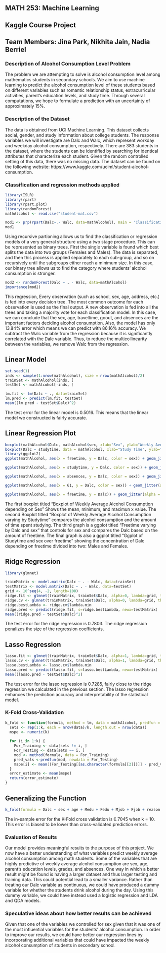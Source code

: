 ## MATH 253: Machine Learning
## Kaggle Course Project
## Team Members: Jina Park, Nikhita Jain, Nadia Berriel


### Description of Alcohol Consumption Level Problem 
The problem we are attempting to solve is alcohol consumption level among mathematics students in secondary schools. We aim to use machine learning to predict the alcohol consumption level of these students based on different variables such as romantic relationship status, extracurricular activities, parent’s education levels, and study time. Through several computations, we hope to formulate a prediction with an uncertainty of approximately 15%. 

### Description of the Dataset 
The data is obtained from UCI Machine Learning. This dataset collects social, gender, and study information about college students. The response variables we will investigate are Dalc and Walc, which represent workday and weekday alcohol consumption, respectively. There are 383 students in the dataset, where the students can be identified by searching for identical attributes that characterize each student. Given the random controlled setting of this data, there was no missing data. The dataset can be found on the following website: https://www.kaggle.com/uciml/student-alcohol-consumption.


### Classification and regression methods applied
```r
library(ISLR)
library(rpart)
library(rpart.plot)
library(randomForest)
mathAlcohol <- read.csv("student-mat.csv")
```

```r
mod1 <- prp(rpart(Dalc~.- Walc, data=mathAlcohol), main = "Classification of Sex")
mod1
```

Using recursive partioning allows us to find the classification or regression models of a very general structure
using a two stage procedure. This can be represented as binary trees. First the single variable is found which best splits the data into two groups (Females and Males). The data is separated, and then this process is applied separately to each sub-group, and so on recursively until the subgroups either reach a minimum size. In this case, our binary tree allows us to find the category where students' alcohol consumption is stronger. 


```r
mod2 <- randomForest(Dalc ~ . - Walc, data=mathAlcohol)
importance(mod2)
```

This regression, Every observation (such as school, sex, age, address, etc.) is fed into every decision tree. The most common outcome for each observation is used as the final output. A new observation is fed into all the trees and taking a majority vote for each classification model. In this case, we can conclude that the sex, age, traveltime, goout, and absences are the important factors deciding alcohol consumption. Also, the model has only 13.84% error which means we can predict with 86.16% accuracy. We subtract the Walc variable from the regression because it is significantly correlated with the Dalc variable. Thus, to reduce the multicollinearity between the variables, we remove Walc from the regression.


## Linear Model 
```r
set.seed(1)
inds <- sample(1:nrow(mathAlcohol), size = nrow(mathAlcohol)/2)
trainSet <- mathAlcohol[inds, ]
testSet <- mathAlcohol[-inds, ]
```

```r
lm.fit <- lm(Dalc ~ ., data=trainSet)
lm.pred <- predict(lm.fit, testSet)
mean((lm.pred - testSet$Dalc)^2)
```

The test error for the linear model is 0.5016. This means that the linear model we constructed is fairly accurate. 

## Linear Regression Plot
```r
boxplot(mathAlcohol$Dalc, mathAlcohol$sex, xlab="Sex", ylab="Weekly Average Alcohol Consumption", main="Boxplot of Weekly Average Alcohol Consumption depending on Sex")
boxplot(Dalc ~ studytime, data = mathAlcohol, xlab="Study Time", ylab="Weekly Average Alcohol Consumption", main="Boxplot of Weekly Average Alcohol Consumption varying by Studytime")
library(ggplot2)
ggplot(mathAlcohol, aes(x = freetime, y = Dalc, color = sex)) + geom_jitter(alpha = .3) + ggtitle("Freetime varying by Dalc and sex")

ggplot(mathAlcohol, aes(x = studytime, y = Dalc, color = sex)) + geom_jitter(alpha = .3) + ggtitle("Studytime varying by Dalc and sex")

ggplot(mathAlcohol, aes(x = absences, y = Dalc, color = sex)) + geom_jitter(alpha = .3) + ggtitle("Absences varying by Dalc and sex")

ggplot(mathAlcohol, aes(x = G1, y = Dalc, color = sex)) + geom_jitter(alpha = .3) + ggtitle("Grade 1st Trimester varying by Dalc and sex")

ggplot(mathAlcohol, aes(x = freetime, y = Dalc)) + geom_jitter(alpha = .3) + facet_grid(sex ~ studytime) + ggtitle("Ggplot of Studytime and sex over freetime")
```

The first boxplot titled "Boxplot of Weekly Average Alcohol Consumption depending on Sex" Shows the mean, minimum, and maximun x value. The second Boxplot titled "Boxplot of Weekly Average Alcohol Consumption varying by Studytime" compares the alcohol consumption and the amount of time spent studying. The third graph is a ggplot titled "Freetime varying by Dalc and sex" that controls for sex and compares the Dalc based on the amount of freetime. The final graph is also a ggplot titled "Ggplot of Studytime and sex over freetime" showing the concentration of Dalc depending on freetime divided into two: Males and Females. 

## Ridge Regression
```r
library(glmnet)
```

```r
trainMatrix <- model.matrix(Dalc ~ . - Walc, data=trainSet)
testMatrix <- model.matrix(Dalc ~ . - Walc, data=testSet)
grid <- 10^seq(4, -2, length=100)
ridge.fit <- glmnet(trainMatrix, trainSet$Dalc, alpha=0, lambda=grid, thresh=1e-12)
ridge.cv <- glmnet(trainMatrix, trainSet$Dalc, alpha=0, lambda=grid, thresh=1e-12)
ridge.bestLambda <- ridge.cv$lambda.min
ridge.pred <- predict(ridge.fit, s=ridge.bestLambda, newx=testMatrix)
mean((ridge.pred - testSet$Dalc)^2)
```

The test error for the ridge regression is 0.7803. The ridge regression penalizes the size of the regression coefficients.

## Lasso Regression
```r
lasso.fit <- glmnet(trainMatrix, trainSet$Dalc, alpha=1, lambda=grid, thresh=1e-12)
lasso.cv <- glmnet(trainMatrix, trainSet$Dalc, alpha=1, lambda=grid, thresh=1e-12)
lasso.bestLambda <- lasso.cv$lambda.min
lasso.pred <- predict(lasso.fit, s=lasso.bestLambda, newx=testMatrix)
mean((lasso.pred - testSet$Dalc)^2)
```

The test error for the lasso regression is 0.7285, fairly close to the ridge regression we calculated in the previous section. The lasso regression enhances the prediction accuracy and interpretability of the statistical model.

### K-Fold Cross-Validation
```r
k_fold <- function(formula, method = lm, data = mathAlcohol, predfun = predict, k = 10) {
  sets <- rep(1:k, each = nrow(data)/k, length.out = nrow(data))
  mspe <- numeric(k)
  
  for (i in 1:k) {
    For_Training <- data[sets != i, ]
    For_Testing <- data[sets == i, ]
    mod <- method(formula, data = For_Training)
    pred_vals <-predfun(mod, newdata = For_Testing)
    mspe[i] <- mean((For_Testing[[as.character(formula[[2]])]] - pred_vals)^2)
  }
  error_estimate <- mean(mspe)
  return(error_estimate)
}
```

## Generalizing the Function
```r
k_fold(formula = Dalc ~ sex + age + Medu + Fedu + Mjob + Fjob + reason + traveltime + studytime + famrel + freetime + goout + health + absences + G1 + G2 + G3, data = mathAlcohol)
```

The in-sample error for the K-Fold cross validation is 0.7045 when k = 10. This error is biased to be lower than cross-validated prediction errors.

### Evaluation of Results
Our model provides meaningful results to the purpose of this project. We now have a better understanding of what variables predict weekly average alcohol consumption among math students. Some of the variables that are highly predictive of weekly average alcohol consumption are sex, age, parent's education levels, grades, and absences. One way in which a better result might be found is having a larger dataset and thus larger testing and training data. This could potential lead to a smaller variance. Rather than treating our Dalc variable as continuous, we could have produced a dummy variable for whether the students drink alcohol during the day. Using this dummy variable, we could have instead used a logistic regression and LDA and QDA models.

### Speculative ideas about how better results can be achieved
Given that one of the variables we controlled for sex given that it was one of the most influential variables for the students' alcohol consumption. In order to improve our results, we could have better our regression lines by incorporating additional variables that could have impacted the weekly alcohol consumption of students in secondary school.




